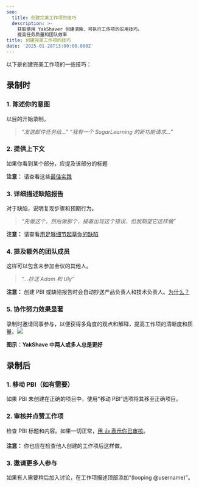 ```yaml
---
seo:
  title: 创建完美工作项的技巧
  description: >-
    获取使用 YakShaver 创建清晰、可执行工作项的实用技巧。
    提高任务质量和团队效率
title: 创建完美工作项的技巧
date: '2025-01-28T13:00:00.000Z'
---
```


以下是创建完美工作项的一些技巧：

## 录制时

### 1. 陈述你的意图

以目的开始录制。

> *“发送邮件任务给...”*
> *“我有一个 SugarLearning 的新功能请求...”*

### 2. 提供上下文

如果你看到某个部分，应提及该部分的标题

**注意：** 请查看这些[最佳实践](/docs/giving-context)

### 3. 详细描述缺陷报告

对于缺陷，说明复现步骤和预期行为。

> *“先做这个，然后做那个，接着出现这个错误，但我期望它这样做”*

**注意：** 请查看[用足够细节起草你的缺陷](https://www.ssw.com.au/rules/report-bugs-and-suggestions/#tip-1-draft-your-bug-with-enough-details)


### 4. 提及额外的团队成员

这样可以包含未参加会议的其他人。

> *“...抄送 Adam 和 Uly”*

**注意：** 创建 PBI 或缺陷报告时会自动抄送产品负责人和技术负责人。[为什么？](/docs/user-mention-guidelines-in-work-item-descriptions)

### 5. 协作努力效果显著

录制时邀请同事参与，以便获得多角度的观点和解释，提高工作项的清晰度和质量。![](/tinacloud-two-people-yakshave.png)

**图示：YakShave 中两人或多人总是更好**


## 录制后

### 1. 移动 PBI（如有需要）

如果 PBI 未创建在正确的项目中，使用“移动 PBI”选项将其移至正确项目。

### 2. 审核并点赞工作项

检查 PBI 标题和内容。如果一切正常，[用 👍 表示你已审核](https://www.ssw.com.au/rules/react-to-reviewed-pbis)。

**注意：** 你也应在检查他人创建的工作项后这样做。

### 3. 邀请更多人参与

如果有人需要稍后加入讨论，在工作项描述顶部添加“(looping @username)”。